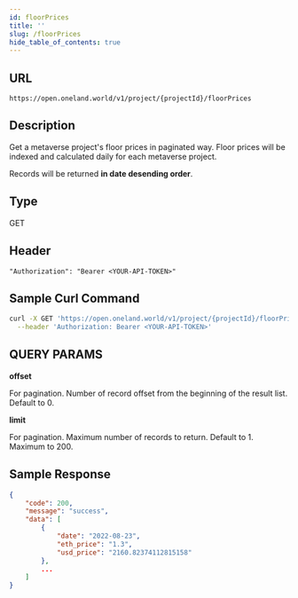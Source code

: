 ```yaml
---
id: floorPrices
title: ''
slug: /floorPrices
hide_table_of_contents: true
---
```


## URL

```
https://open.oneland.world/v1/project/{projectId}/floorPrices
```

## Description

Get a metaverse project's floor prices in paginated way. Floor prices will be indexed and calculated daily for each metaverse project.

Records will be returned **in date desending order**.

## Type

GET

## Header

```
"Authorization": "Bearer <YOUR-API-TOKEN>"
```

## Sample Curl Command
```sh
curl -X GET 'https://open.oneland.world/v1/project/{projectId}/floorPrices' \
  --header 'Authorization: Bearer <YOUR-API-TOKEN>'
```

## QUERY PARAMS

**offset**

For pagination. Number of record offset from the beginning of the result list. Default to 0.

**limit**

For pagination. Maximum number of records to return. Default to 1. Maximum to 200.

## Sample Response

```json
{
    "code": 200,
    "message": "success",
    "data": [
        {
            "date": "2022-08-23",
            "eth_price": "1.3",
            "usd_price": "2160.82374112815158"
        },
        ...
    ]
}
```
